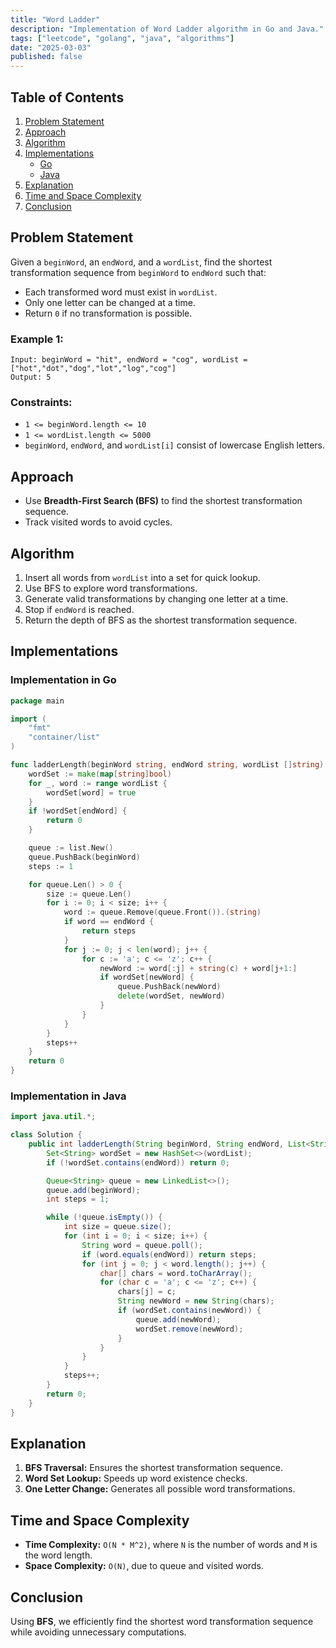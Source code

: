 ```yaml
---
title: "Word Ladder"
description: "Implementation of Word Ladder algorithm in Go and Java."
tags: ["leetcode", "golang", "java", "algorithms"]
date: "2025-03-03"
published: false
---
```


## Table of Contents

1. [Problem Statement](#problem-statement)
2. [Approach](#approach)
3. [Algorithm](#algorithm)
4. [Implementations](#implementations)
   - [Go](#implementation-in-go)
   - [Java](#implementation-in-java)
5. [Explanation](#explanation)
6. [Time and Space Complexity](#time-and-space-complexity)
7. [Conclusion](#conclusion)

## Problem Statement

Given a `beginWord`, an `endWord`, and a `wordList`, find the shortest transformation sequence from `beginWord` to `endWord` such that:
- Each transformed word must exist in `wordList`.
- Only one letter can be changed at a time.
- Return `0` if no transformation is possible.

### Example 1:

```
Input: beginWord = "hit", endWord = "cog", wordList = ["hot","dot","dog","lot","log","cog"]
Output: 5
```

### Constraints:

- `1 <= beginWord.length <= 10`
- `1 <= wordList.length <= 5000`
- `beginWord`, `endWord`, and `wordList[i]` consist of lowercase English letters.

## Approach

- Use **Breadth-First Search (BFS)** to find the shortest transformation sequence.
- Track visited words to avoid cycles.

## Algorithm

1. Insert all words from `wordList` into a set for quick lookup.
2. Use BFS to explore word transformations.
3. Generate valid transformations by changing one letter at a time.
4. Stop if `endWord` is reached.
5. Return the depth of BFS as the shortest transformation sequence.

## Implementations

### Implementation in Go

```go
package main

import (
    "fmt"
    "container/list"
)

func ladderLength(beginWord string, endWord string, wordList []string) int {
    wordSet := make(map[string]bool)
    for _, word := range wordList {
        wordSet[word] = true
    }
    if !wordSet[endWord] {
        return 0
    }

    queue := list.New()
    queue.PushBack(beginWord)
    steps := 1

    for queue.Len() > 0 {
        size := queue.Len()
        for i := 0; i < size; i++ {
            word := queue.Remove(queue.Front()).(string)
            if word == endWord {
                return steps
            }
            for j := 0; j < len(word); j++ {
                for c := 'a'; c <= 'z'; c++ {
                    newWord := word[:j] + string(c) + word[j+1:]
                    if wordSet[newWord] {
                        queue.PushBack(newWord)
                        delete(wordSet, newWord)
                    }
                }
            }
        }
        steps++
    }
    return 0
}
```

### Implementation in Java

```java
import java.util.*;

class Solution {
    public int ladderLength(String beginWord, String endWord, List<String> wordList) {
        Set<String> wordSet = new HashSet<>(wordList);
        if (!wordSet.contains(endWord)) return 0;

        Queue<String> queue = new LinkedList<>();
        queue.add(beginWord);
        int steps = 1;

        while (!queue.isEmpty()) {
            int size = queue.size();
            for (int i = 0; i < size; i++) {
                String word = queue.poll();
                if (word.equals(endWord)) return steps;
                for (int j = 0; j < word.length(); j++) {
                    char[] chars = word.toCharArray();
                    for (char c = 'a'; c <= 'z'; c++) {
                        chars[j] = c;
                        String newWord = new String(chars);
                        if (wordSet.contains(newWord)) {
                            queue.add(newWord);
                            wordSet.remove(newWord);
                        }
                    }
                }
            }
            steps++;
        }
        return 0;
    }
}
```

## Explanation

1. **BFS Traversal:** Ensures the shortest transformation sequence.
2. **Word Set Lookup:** Speeds up word existence checks.
3. **One Letter Change:** Generates all possible word transformations.

## Time and Space Complexity

- **Time Complexity:** `O(N * M^2)`, where `N` is the number of words and `M` is the word length.
- **Space Complexity:** `O(N)`, due to queue and visited words.

## Conclusion

Using **BFS**, we efficiently find the shortest word transformation sequence while avoiding unnecessary computations.
